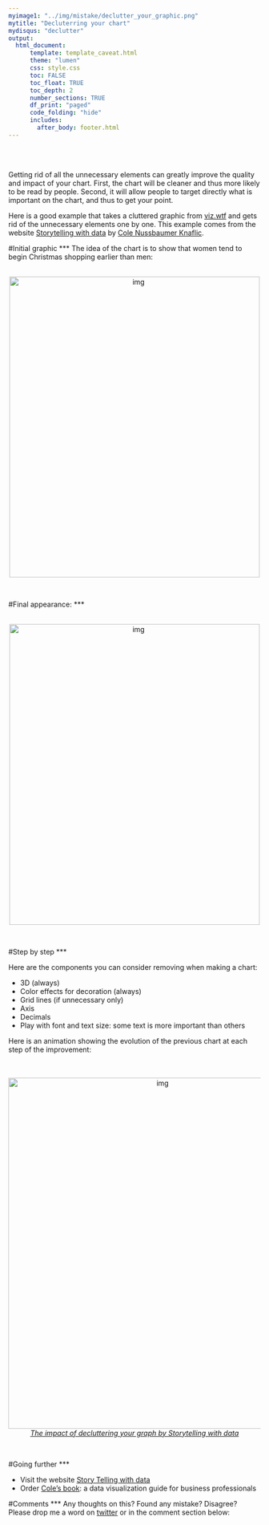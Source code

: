 ```yaml
---
myimage1: "../img/mistake/declutter_your_graphic.png"
mytitle: "Decluterring your chart"
mydisqus: "declutter"
output:
  html_document:
      template: template_caveat.html
      theme: "lumen"
      css: style.css
      toc: FALSE
      toc_float: TRUE
      toc_depth: 2
      number_sections: TRUE
      df_print: "paged"
      code_folding: "hide"
      includes: 
        after_body: footer.html
---
```


<br><br>
<div class="mycontent">


Getting rid of all the unnecessary elements can greatly improve the quality and impact of your chart. First, the chart will be cleaner and thus more likely to be read by people. Second, it will allow people to target directly what is important on the chart, and thus to get your point.  

Here is a good example that takes a cluttered graphic from [viz.wtf](http://viz.wtf) and gets rid of the unnecessary elements one by one. This example comes from the website [Storytelling with data](http://www.storytellingwithdata.com/blog/2017/3/29/declutter-this-graph) by [Cole Nussbaumer Knaflic](http://www.storytellingwithdata.com/about/).  

#Initial graphic
***
The idea of the chart is to show that women tend to begin Christmas shopping earlier than men:  

<br>
<center>
<img src="IMG/declutter_start.png" alt="img" width="500" height="600">
</center>
<br>


#Final appearance:
***

<br>
<center>
<img src="IMG/declutter_end.png" alt="img" width="500" height="600">
</center>
<br>




#Step by step
***

Here are the components you can consider removing when making a chart:

- 3D (always)
- Color effects for decoration (always)
- Grid lines (if unnecessary only)
- Axis
- Decimals
- Play with font and text size: some text is more important than others

Here is an animation showing the evolution of the previous chart at each step of the improvement:

<br><br>
<center>
<img src="IMG/declutter.gif" alt="img" width="600" height="700">
</center>

<center>
*[The impact of decluttering your graph by Storytelling with data](http://www.storytellingwithdata.com/blog/2017/3/29/declutter-this-graph)*
</center>

<br>


#Going further
***

- Visit the website [Story Telling with data](http://www.storytellingwithdata.com/)
- Order [Cole's book](http://www.storytellingwithdata.com/book/): a data visualization guide for business professionals



#Comments
***
Any thoughts on this? Found any mistake? Disagree? Please drop me a word on [twitter](https://twitter.com/R_Graph_Gallery) or in the comment section below:
<br>




</div>














